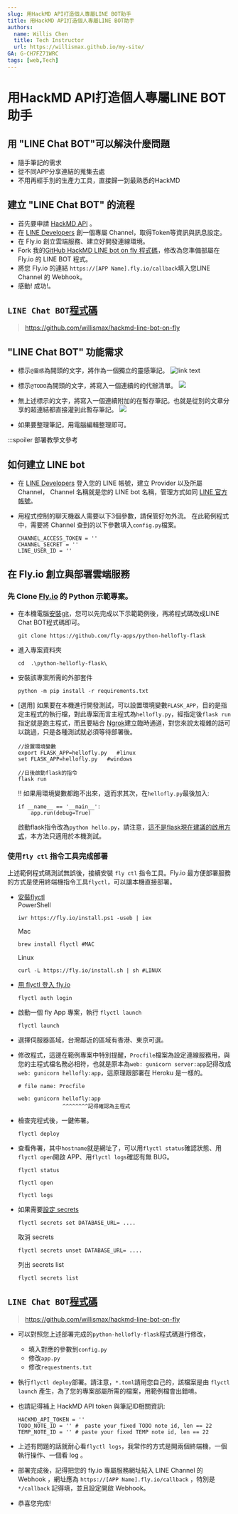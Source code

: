```yaml
---
slug: 用HackMD API打造個人專屬LINE BOT助手
title: 用HackMD API打造個人專屬LINE BOT助手
authors:
  name: Willis Chen
  title: Tech Instructor
  url: https://willismax.github.io/my-site/
GA: G-CH7FZ71WRC
tags: [web,Tech]
---
```


# 用HackMD API打造個人專屬LINE BOT助手
 
## 用 "LINE Chat BOT"可以解決什麼問題
- 隨手筆記的需求
- 從不同APP分享連結的蒐集去處
- 不用再經手別的生產力工具，直接歸一到最熟悉的HackMD


## 建立 "LINE Chat BOT" 的流程
- 首先要申請 [HackMD API](https://hackmd.io/@hackmd-api/developer-portal) 。
- 在 [LINE Developers](https://developers.line.biz/zh-hant/) 創一個專屬 Channel，取得Token等資訊與訊息設定。
- 在 Fly.io 創立雲端服務、建立好開發連線環境。
- Fork 我的[GitHub HackMD LINE bot on fly 程式碼](https://github.com/willismax/hackmd-line-bot-on-fly)，修改為您準備部屬在 Fly.io 的 LINE BOT 程式。
- 將您 Fly.io 的連結 `https://[APP Name].fly.io/callback`填入您LINE Channel 的 Webhook。
- 感動! 成功!。

## `LINE Chat BOT`[程式碼](https://github.com/willismax/hackmd-line-bot-on-fly)
>https://github.com/willismax/hackmd-line-bot-on-fly


## "LINE Chat BOT" 功能需求
- 標示`@靈感`為開頭的文字，將作為一個獨立的靈感筆記。
  ![link text](https://hackmd.io/_uploads/r1Vo7wRzo.png)

- 標示`@TODO`為開頭的文字，將寫入一個連續的的代辦清單。
  ![](https://hackmd.io/_uploads/HJHbEDAfo.png)

- 無上述標示的文字，將寫入一個連續附加的在暫存筆記。也就是從別的文章分享的超連結都直接灌到此暫存筆記。
  ![](https://hackmd.io/_uploads/HJbQNvRzi.png)

- 如果要整理筆記，用電腦編輯整理即可。

:::spoiler 部署教學文參考

## 如何建立 LINE bot 
- 在 [LINE Developers](https://developers.line.biz/zh-hant/)
 登入您的 LINE 帳號，建立 Provider 以及所屬 Channel， Channel 名稱就是您的 LINE bot 名稱，管理方式如同 [LINE 官方帳號](https://tw.linebiz.com/login/)。

- 用程式控制的聊天機器人需要以下3個參數，請保管好勿外流。
  在此範例程式中，需要將 Channel 查到的以下參數填入`config.py`檔案。
    ```
    CHANNEL_ACCESS_TOKEN = ''
    CHANNEL_SECRET = ''
    LINE_USER_ID = ''
    ```

## 在 Fly.io 創立與部署雲端服務

### 先 Clone [Fly.io](http://fly.io/) 的 Python 示範專案。

-   在本機電腦[安裝git](https://git-scm.com/downloads)，您可以先完成以下示範範例後，再將程式碼改成LINE Chat BOT程式碼即可。
    ```
    git clone https://github.com/fly-apps/python-hellofly-flask
    ```
    
-   進入專案資料夾
    
    ```
    cd  .\python-hellofly-flask\
    ```
    
-   安裝該專案所需的外部套件
    ```
    python -m pip install -r requirements.txt
    ```
    
-   [選用] 如果要在本機進行開發測試，可以設置環境變數`FLASK_APP`，目的是指定主程式的執行檔，對此專案而言主程式為`hellofly.py`，經指定後`flask run`指定就是跑主程式，而且要結合 [Ngrok](https://ngrok.com/)建立臨時通道，對您來說太複雜的話可以跳過，只是各種測試就必須等待部署後。
    
    ```
    //設置環境變數
    export FLASK_APP=hellofly.py   #linux
    set FLASK_APP=hellofly.py   #windows
    ```
    
    ```
    //日後啟動flask的指令
    flask run
    ```
    
    !! 如果用環境變數都跑不出來，退而求其次，在`hellofly.py`最後加入:
    
    ```
    if __name__ == '__main__':
        app.run(debug=True)
    ```
    
    啟動flask指令改為`python hello.py`，請注意，[這不是flask現在建議的啟用方式](https://www.maxlist.xyz/2020/04/30/flask-helloworld/)，本方法只適用於本機測試。

### 使用`fly ctl` 指令工具完成部署

上述範例程式碼測試無誤後，接續安裝 `fly ctl` 指令工具。Fly.io 最方便部署服務的方式是使用終端機指令工具`flyctl`，可以讓本機直接部署。

-   [安裝flyctl](https://fly.io/docs/getting-started/installing-flyctl/)  
    PowerShell
    
    ```
    iwr https://fly.io/install.ps1 -useb | iex
    ```
    Mac
    ```
    brew install flyctl #MAC
    ```
    
    Linux
    
    ```
    curl -L https://fly.io/install.sh | sh #LINUX
    ```
    
-   [用 flyctl 登入 fly.io](https://fly.io/docs/getting-started/log-in-to-fly/)
    
    ```
    flyctl auth login
    ```
    
-   啟動一個 fly App 專案，執行 `flyctl launch`
    
    ```
    flyctl launch
    ```
    
-   選擇伺服器區域，台灣鄰近的區域有香港、東京可選。
    
-   修改程式，這邊在範例專案中特別提醒，`Procfile`檔案為設定連線服務用，與您的主程式檔名務必相符，也就是原本為`web: gunicorn server:app`記得改成`web: gunicorn hellofly:app`，這原理跟部署在 Heroku 是一樣的。
    
    ```
    # file name: Procfile
    
    web: gunicorn hellofly:app  
                  ^^^^^^^^記得確認為主程式
    ```
    
-   檢查完程式後，一鍵佈署。
    ```
    flyctl deploy
    ```
    
-   查看佈署，其中`hostname`就是網址了，可以用`flyctl status`確認狀態、用`flyctl open`開啟 APP、用`flyctl logs`確認有無 BUG。
    
    ```
    flyctl status    
    ```
    ```
    flyctl open
    ```
    ```
    flyctl logs
    ```
    
-   如果需要[設定 secrets](https://fly.io/docs/reference/secrets/)
    
    ```
    flyctl secrets set DATABASE_URL= ....
    ```
    
    取消 secrets
    
    ```
    flyctl secrets unset DATABASE_URL= ....
    ```
    
    列出 secrets list
    
    ```
    flyctl secrets list
    ```


## `LINE Chat BOT`[程式碼](https://github.com/willismax/hackmd-line-bot-on-fly)
>https://github.com/willismax/hackmd-line-bot-on-fly

- 可以對照您上述部署完成的`python-hellofly-flask`程式碼進行修改，
    - 填入對應的參數到`config.py`
    - 修改`app.py`
    - 修改`requestments.txt`
- 執行`flyctl deploy`部署。請注意，`*.toml`請用您自己的，該檔案是由 `flyctl launch` 產生，為了您的專案部屬所需的檔案，用範例檔會出錯唷。
- 也請記得補上 HackMD API token 與筆記ID相關資訊:
    ```
    HACKMD_API_TOKEN = ''
    TODO_NOTE_ID = '' #  paste your fixed TODO note id, len == 22
    TEMP_NOTE_ID = '' # paste your fixed TEMP note id, len == 22
    ```

- 上述有問題的話就耐心看`flyctl logs`，我常作的方式是開兩個終端機，一個執行操作、一個看 log 。

- 部署完成後，記得把您的 fly.io 專屬服務網址貼入 LINE Channel 的 Webhook ，網址應為 `https://[APP Name].fly.io/callback` ，特別是 `*/callback` 記得填，並且設定開啟 Webhook。
- 恭喜您完成! 


